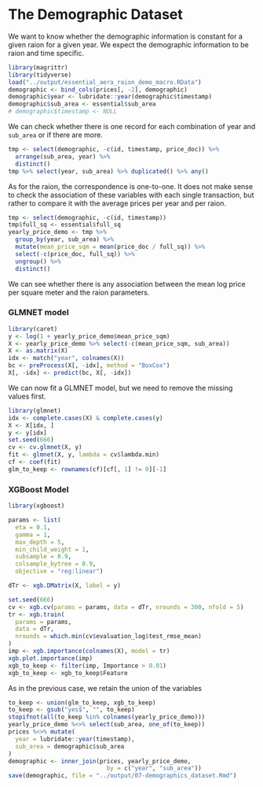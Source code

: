 # The Demographic Dataset

We want to know whether the demographic information is constant for a given raion for a given year. We expect the demographic information to be raion and time specific.

```r
library(magrittr)
library(tidyverse)
load("../output/essential_aera_raion_demo_macro.RData")
demographic <- bind_cols(prices[, -2], demographic)
demographic$year <- lubridate::year(demographic$timestamp)
demographic$sub_area <- essential$sub_area
# demographic$timestamp <- NULL
```

We can check whether there is one record for each combination of year and `sub_area` or if there are more.

```r
tmp <- select(demographic, -c(id, timestamp, price_doc)) %>%
  arrange(sub_area, year) %>%
  distinct()
tmp %>% select(year, sub_area) %>% duplicated() %>% any()
```

As for the raion, the correspondence is one-to-one. It does not make sense to check the association of these variables with each single transaction, but rather to compare it with the average prices per year and per raion.

```r
tmp <- select(demographic, -c(id, timestamp))
tmp$full_sq <- essential$full_sq
yearly_price_demo <- tmp %>% 
  group_by(year, sub_area) %>%
  mutate(mean_price_sqm = mean(price_doc / full_sq)) %>%
  select(-c(price_doc, full_sq)) %>%
  ungroup() %>%
  distinct()
```

We can see whether there is any association between the mean log price per square meter and the raion parameters.

### GLMNET model


```r
library(caret)
y <- log(1 + yearly_price_demo$mean_price_sqm)
X <- yearly_price_demo %>% select(-c(mean_price_sqm, sub_area))
X <- as.matrix(X)
idx <- match("year", colnames(X))
bc <- preProcess(X[, -idx], method = "BoxCox")
X[, -idx] <- predict(bc, X[, -idx])
```

We can now fit a GLMNET model, but we need to remove the missing values first.

```r
library(glmnet)
idx <- complete.cases(X) & complete.cases(y)
X <- X[idx, ]
y <- y[idx]
set.seed(666)
cv <- cv.glmnet(X, y)
fit <- glmnet(X, y, lambda = cv$lambda.min)
cf <- coef(fit)
glm_to_keep <- rownames(cf)[cf[, 1] != 0][-1]
```

### XGBoost Model

```r
library(xgboost)

params <- list(
  eta = 0.1, 
  gamma = 1,
  max_depth = 5,
  min_child_weight = 1,
  subsample = 0.9,
  colsample_bytree = 0.9,
  objective = "reg:linear")

dTr <- xgb.DMatrix(X, label = y)

set.seed(666)
cv <- xgb.cv(params = params, data = dTr, nrounds = 300, nfold = 5)
tr <- xgb.train(
  params = params, 
  data = dTr, 
  nrounds = which.min(cv$evaluation_log$test_rmse_mean)
)
imp <- xgb.importance(colnames(X), model = tr)
xgb.plot.importance(imp)
xgb_to_keep <- filter(imp, Importance > 0.01)
xgb_to_keep <- xgb_to_keep$Feature
```

As in the previous case, we retain the union of the variables

```r
to_keep <- union(glm_to_keep, xgb_to_keep)
to_keep <- gsub("yes$", "", to_keep)
stopifnot(all(to_keep %in% colnames(yearly_price_demo)))
yearly_price_demo %<>% select(sub_area, one_of(to_keep))
prices %<>% mutate(
  year = lubridate::year(timestamp),
  sub_area = demographic$sub_area
)
demographic <- inner_join(prices, yearly_price_demo,
                            by = c("year", "sub_area"))
save(demographic, file = "../output/07-demographics_dataset.Rmd")
```

